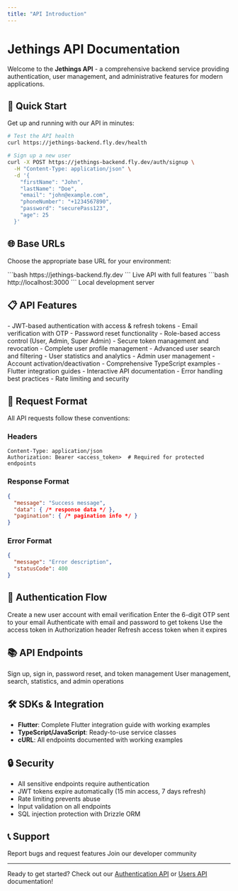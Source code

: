 ```yaml
---
title: "API Introduction"
---
```


# Jethings API Documentation

Welcome to the **Jethings API** - a comprehensive backend service providing authentication, user management, and administrative features for modern applications.

## 🚀 Quick Start

Get up and running with our API in minutes:

```bash
# Test the API health
curl https://jethings-backend.fly.dev/health

# Sign up a new user
curl -X POST https://jethings-backend.fly.dev/auth/signup \
  -H "Content-Type: application/json" \
  -d '{
    "firstName": "John",
    "lastName": "Doe", 
    "email": "john@example.com",
    "phoneNumber": "+1234567890",
    "password": "securePass123",
    "age": 25
  }'
```

## 🌐 Base URLs

Choose the appropriate base URL for your environment:

<CardGroup cols={2}>
  <Card title="Production" icon="rocket">
    ```bash
    https://jethings-backend.fly.dev
    ```
    Live API with full features
  </Card>
  <Card title="Development" icon="code">
    ```bash
    http://localhost:3000
    ```
    Local development server
  </Card>
</CardGroup>

## 📋 API Features

<AccordionGroup>
  <Accordion title="Authentication & Security" icon="shield-check">
    - JWT-based authentication with access & refresh tokens
    - Email verification with OTP
    - Password reset functionality
    - Role-based access control (User, Admin, Super Admin)
    - Secure token management and revocation
  </Accordion>
  
  <Accordion title="User Management" icon="users">
    - Complete user profile management
    - Advanced user search and filtering
    - User statistics and analytics
    - Admin user management
    - Account activation/deactivation
  </Accordion>
  
  <Accordion title="Developer Experience" icon="code">
    - Comprehensive TypeScript examples
    - Flutter integration guides
    - Interactive API documentation
    - Error handling best practices
    - Rate limiting and security
  </Accordion>
</AccordionGroup>

## 🔧 Request Format

All API requests follow these conventions:

### Headers
```http
Content-Type: application/json
Authorization: Bearer <access_token>  # Required for protected endpoints
```

### Response Format
```json
{
  "message": "Success message",
  "data": { /* response data */ },
  "pagination": { /* pagination info */ }
}
```

### Error Format
```json
{
  "message": "Error description",
  "statusCode": 400
}
```

## 🔐 Authentication Flow

<Steps>
  <Step title="Sign Up">
    Create a new user account with email verification
  </Step>
  <Step title="Verify Email">
    Enter the 6-digit OTP sent to your email
  </Step>
  <Step title="Sign In">
    Authenticate with email and password to get tokens
  </Step>
  <Step title="API Calls">
    Use the access token in Authorization header
  </Step>
  <Step title="Token Refresh">
    Refresh access token when it expires
  </Step>
</Steps>

## 📚 API Endpoints

<CardGroup cols={2}>
  <Card title="Authentication API" icon="key" href="/api-reference/auth-api">
    Sign up, sign in, password reset, and token management
  </Card>
  <Card title="Users API" icon="users" href="/api-reference/users-api">
    User management, search, statistics, and admin operations
  </Card>
</CardGroup>

## 🛠️ SDKs & Integration

- **Flutter**: Complete Flutter integration guide with working examples
- **TypeScript/JavaScript**: Ready-to-use service classes
- **cURL**: All endpoints documented with working examples

## 🔒 Security

- All sensitive endpoints require authentication
- JWT tokens expire automatically (15 min access, 7 days refresh)
- Rate limiting prevents abuse
- Input validation on all endpoints
- SQL injection protection with Drizzle ORM

## 📞 Support

<CardGroup cols={2}>
  <Card title="GitHub Issues" icon="github" href="https://github.com/jetAlphaStartup">
    Report bugs and request features
  </Card>
  <Card title="Community" icon="slack" href="https://app.slack.com/client/T07QLRRL4NP/C07QJ365WMT">
    Join our developer community
  </Card>
</CardGroup>

---

Ready to get started? Check out our [Authentication API](/api-reference/auth-api) or [Users API](/api-reference/users-api) documentation!

